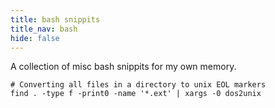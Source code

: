 ```yaml
---
title: bash snippits
title_nav: bash
hide: false
---
```


A collection of misc bash snippits for my own memory.

```
# Converting all files in a directory to unix EOL markers
find . -type f -print0 -name '*.ext' | xargs -0 dos2unix
```
